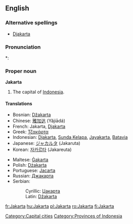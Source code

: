 {{wikipedia}}
==English==

===Alternative spellings===
* [[Djakarta]]

===Pronunciation===
*: {{rhymes|ɑː(r)tə}}

===Proper noun===
'''Jakarta'''

# The capital of [[Indonesia]].

====Translations====
{{top}}
* Bosnian: [[Džakarta#Bosnian|Džakarta]] {{f}}
* Chinese: [[雅加达]] (Yăjiādá)
* French: Jakarta, [[Djakarta]]
* Greek: [[Τζακάρτα]]
* Indonesian: [[Djakarta]], [[Sunda Kelapa]], [[Jayakarta]], [[Batavia]]
* Japanese: [[ジャカルタ]] (Jakaruta)
* Korean: [[자카르타]] (Jakareuta)
{{mid}}
* Maltese: [[Ġakarta]]
* Polish: [[Dżakarta]] {{f}}
* Portuguese: [[Jacarta]] {{f}}
* Russian: [[Джакарта]] {{f}}
* Serbian:
*: Cyrillic: [[Џакарта#Serbian|Џакарта]] {{f}}
*: Latin: [[Džakarta#Serbian|Džakarta]] {{f}}
{{bottom}}

[[Category:Capital cities]]
[[Category:Provinces of Indonesia]]

[[fr:Jakarta]]
[[hu:Jakarta]]
[[pl:Jakarta]]
[[ro:Jakarta]]
[[fi:Jakarta]]